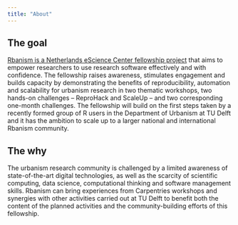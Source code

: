 ```yaml
---
title: "About"
---
```


## The goal

[Rbanism is a Netherlands eScience Center fellowship project](https://www.esciencecenter.nl/claudiu-forgaci/) that aims to empower researchers to use research software effectively and with confidence. The fellowship raises awareness, stimulates engagement and builds capacity by demonstrating the benefits of reproducibility, automation and scalability for urbanism research in two thematic workshops, two hands-on challenges -- ReproHack and ScaleUp -- and two corresponding one-month challenges. The fellowship will build on the first steps taken by a recently formed group of R users in the Department of Urbanism at TU Delft and it has the ambition to scale up to a larger national and international Rbanism community. 

## The why

The urbanism research community is challenged by a limited awareness of state-of-the-art digital technologies, as well as the scarcity of scientific computing, data science, computational thinking and software management skills. Rbanism can bring experiences from Carpentries workshops and synergies with other activities carried out at TU Delft to benefit both the content of the planned activities and the community-building efforts of this fellowship.  
